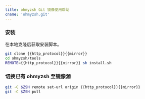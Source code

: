 ```yaml
---
title: ohmyzsh Git 镜像使用帮助
cname: 'ohmyzsh.git'
---
```


### 安装

在本地克隆后获取安装脚本。

<CodeBlock>

```bash
git clone {{http_protocol}}{{mirror}}
cd ohmyzsh/tools
REMOTE={{http_protocol}}{{mirror}} sh install.sh
```

</CodeBlock>

### 切换已有 ohmyzsh 至镜像源

<CodeBlock>

```bash
git -C $ZSH remote set-url origin {{http_protocol}}{{mirror}}
git -C $ZSH pull
```

</CodeBlock>
